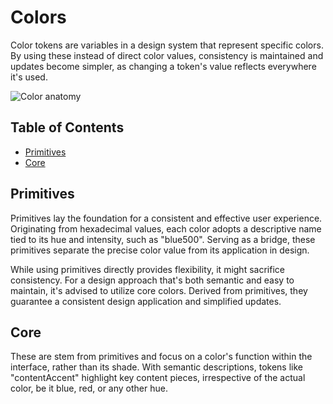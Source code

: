 

<Meta title="Tokens/Colors" />

# Colors

Color tokens are variables in a design system that represent specific colors. By using these instead of direct color values, consistency is maintained and updates become simpler, as changing a token's value reflects everywhere it's used.

<img src={ColorAnatomy} alt="Color anatomy" />

## Table of Contents

-   [Primitives](#primitives)
-   [Core](#core)

## Primitives

Primitives lay the foundation for a consistent and effective user experience. Originating from hexadecimal values, each color adopts a descriptive name tied to its hue and intensity, such as "blue500". Serving as a bridge, these primitives separate the precise color value from its application in design.

While using primitives directly provides flexibility, it might sacrifice consistency. For a design approach that's both semantic and easy to maintain, it's advised to utilize core colors. Derived from primitives, they guarantee a consistent design application and simplified updates.

<ColorsGrid type="base" />

## Core

These are stem from primitives and focus on a color's function within the interface, rather than its shade. With semantic descriptions, tokens like "contentAccent" highlight key content pieces, irrespective of the actual color, be it blue, red, or any other hue.

<ColorsGrid type="core" />

